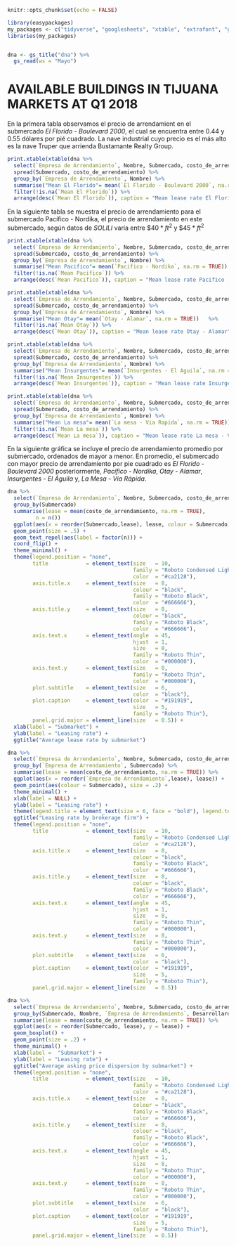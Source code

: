 

```r

knitr::opts_chunk$set(echo = FALSE)

library(easypackages)
my_packages <- c("tidyverse", "googlesheets", "xtable", "extrafont", "ggrepel")
libraries(my_packages)


dna <- gs_title("dna") %>%
  gs_read(ws = "Mayo")


```


# AVAILABLE BUILDINGS IN TIJUANA MARKETS AT Q1 2018

En la primera tabla observamos el precio de arrendamient en el submercado _El Florido - Boulevard 2000_, el cual se encuentra entre 0.44 y 0.55 dólares por pié cuadrado. La nave industrial cuyo precio es el más alto es la nave Truper que arrienda Bustamante Realty Group. 


```r
print.xtable(xtable(dna %>%
  select(`Empresa de Arrendamiento`, Nombre, Submercado, costo_de_arrendamiento) %>%
  spread(Submercado, costo_de_arrendamiento) %>%
  group_by(`Empresa de Arrendamiento`, Nombre) %>%
  summarise("Mean El Florido"= mean(`El Florido - Boulevard 2000`, na.rm = TRUE))   %>%
  filter(!is.na(`Mean El Florido`)) %>%
  arrange(desc(`Mean El Florido`)), caption = "Mean lease rate El Florido - Boulevard 2000"), comment = FALSE, caption.placement = "top", include.rownames = FALSE, floating = TRUE, type = "latex", size="\\fontsize{7pt}{10pt}\\selectfont")
```


En la siguiente tabla se muestra el precio de arrendamiento para el submercado Pacífico - Nordika, el precio de arrendamiento en este submercado, según datos de _SOLILI_ varía entre $\$40 * ft^2$ y $\$45 * ft^2$ 

```r
print.xtable(xtable(dna %>%
  select(`Empresa de Arrendamiento`, Nombre, Submercado, costo_de_arrendamiento) %>%
  spread(Submercado, costo_de_arrendamiento) %>%
  group_by(`Empresa de Arrendamiento`, Nombre) %>%
  summarise("Mean Pacifico"= mean(`Pacifico - Nordika`, na.rm = TRUE))   %>%
  filter(!is.na(`Mean Pacifico`)) %>%
  arrange(desc(`Mean Pacifico`)), caption = "Mean lease rate Pacifico - Nordika"), comment = FALSE, caption.placement = "top", include.rownames = FALSE, size="\\fontsize{7pt}{10pt}\\selectfont")
```



```r
print.xtable(xtable(dna %>%
  select(`Empresa de Arrendamiento`, Nombre, Submercado, costo_de_arrendamiento) %>%
  spread(Submercado, costo_de_arrendamiento) %>%
  group_by(`Empresa de Arrendamiento`, Nombre) %>%
  summarise("Mean Otay"= mean(`Otay - Alamar`, na.rm = TRUE))   %>%
  filter(!is.na(`Mean Otay`)) %>%
  arrange(desc(`Mean Otay`)), caption = "Mean lease rate Otay - Alamar"), comment = FALSE, caption.placement = "top", include.rownames = FALSE, size="\\fontsize{7pt}{10pt}\\selectfont")
```




```r
print.xtable(xtable(dna %>%
  select(`Empresa de Arrendamiento`, Nombre, Submercado, costo_de_arrendamiento) %>%
  spread(Submercado, costo_de_arrendamiento) %>%
  group_by(`Empresa de Arrendamiento`, Nombre) %>%
  summarise("Mean Insurgentes"= mean(`Insurgentes - El Aguila`, na.rm = TRUE))   %>%
  filter(!is.na(`Mean Insurgentes`)) %>%
  arrange(desc(`Mean Insurgentes`)), caption = "Mean lease rate Insurgentes - El Aguila"), comment = FALSE, caption.placement = "top", include.rownames = FALSE, size="\\fontsize{7pt}{10pt}\\selectfont")
```




```r
print.xtable(xtable(dna %>%
  select(`Empresa de Arrendamiento`, Nombre, Submercado, costo_de_arrendamiento) %>%
  spread(Submercado, costo_de_arrendamiento) %>%
  group_by(`Empresa de Arrendamiento`, Nombre) %>%
  summarise("Mean La mesa"= mean(`La mesa - Via Rapida`, na.rm = TRUE))   %>%
  filter(!is.na(`Mean La mesa`)) %>%
  arrange(desc(`Mean La mesa`)), caption = "Mean lease rate La mesa - Via Rapida"), comment = FALSE, caption.placement = "top", include.rownames = FALSE, size="\\fontsize{7pt}{10pt}\\selectfont")
```





En la siguiente gráfica se incluye el precio de arrendamiento promedio por submercado, ordenados de mayor a menor. En promedio, el submercado con mayor precio de arrendamiento por pie cuadrado es _El Florido - Boulevard 2000_ posteriormente, _Pacífico - Nordika_, _Otay - Alamar_, _Insurgentes - El Águila_ y, _La Mesa - Vía Rápida_. 


```r

dna %>%
  select(`Empresa de Arrendamiento`, Nombre, Submercado, costo_de_arrendamiento) %>%
  group_by(Submercado)                                                           %>% 
  summarise(lease = mean(costo_de_arrendamiento, na.rm = TRUE),
         n = n())                                                                %>%
  ggplot(aes(x = reorder(Submercado,lease), lease, colour = Submercado)) + 
  geom_point(size = .5) + 
  geom_text_repel(aes(label = factor(n))) +
  coord_flip() +
  theme_minimal() +
  theme(legend.position = "none", 
        title            = element_text(size   = 10,
                                        family = "Roboto Condensed Light",
                                        color  = "#ca2128"),
        axis.title.x     = element_text(size   = 8,
                                        colour = "black",
                                        family = "Roboto Black",
                                        color  = "#666666"),
        axis.title.y     = element_text(size   = 8,
                                        colour = "black",
                                        family = "Roboto Black",
                                        color  = "#666666"),
        axis.text.x      = element_text(angle  = 45,
                                        hjust  = 1,
                                        size   = 8,
                                        family = "Roboto Thin",
                                        color  = "#000000"),
        axis.text.y      = element_text(size   = 8,
                                        family = "Roboto Thin",
                                        color  = "#000000"),
        plot.subtitle    = element_text(size   = 6,
                                        color  = "black"),
        plot.caption     = element_text(color  = "#191919",
                                        size   = 5,
                                        family = "Roboto Thin"),
        panel.grid.major = element_line(size   = 0.5)) + 
  xlab(label = "Submarket") +
  ylab(label = "Leasing rate") +
  ggtitle("Average lease rate by submarket")

```




```r
dna %>%
  select(`Empresa de Arrendamiento`, Nombre, Submercado, costo_de_arrendamiento) %>%
  group_by(`Empresa de Arrendamiento`, Submercado) %>% 
  summarise(lease = mean(costo_de_arrendamiento, na.rm = TRUE)) %>%
  ggplot(aes(x = reorder(`Empresa de Arrendamiento`,lease), lease)) + 
  geom_point(aes(colour = Submercado), size = .2) +
  theme_minimal() +
  xlab(label = NULL) +
  ylab(label = "Leasing rate") +
  theme(legend.title = element_text(size = 6, face = "bold"), legend.text = element_text(size = 5), legend.position = "bottom", axis.text = element_text(size = 7), legend.justification = c("left")) +
  ggtitle("Leasing rate by brokerage firm") +
  theme(legend.position = "none", 
        title            = element_text(size   = 10,
                                        family = "Roboto Condensed Light",
                                        color  = "#ca2128"),
        axis.title.x     = element_text(size   = 8,
                                        colour = "black",
                                        family = "Roboto Black",
                                        color  = "#666666"),
        axis.title.y     = element_text(size   = 8,
                                        colour = "black",
                                        family = "Roboto Black",
                                        color  = "#666666"),
        axis.text.x      = element_text(angle  = 45,
                                        hjust  = 1,
                                        size   = 8,
                                        family = "Roboto Thin",
                                        color  = "#000000"),
        axis.text.y      = element_text(size   = 8,
                                        family = "Roboto Thin",
                                        color  = "#000000"),
        plot.subtitle    = element_text(size   = 6,
                                        color  = "black"),
        plot.caption     = element_text(color  = "#191919",
                                        size   = 5,
                                        family = "Roboto Thin"),
        panel.grid.major = element_line(size   = 0.5))
```






```r
dna %>%
  select(`Empresa de Arrendamiento`, Nombre, Submercado, costo_de_arrendamiento, Desarrollardor) %>%
  group_by(Submercado, Nombre, `Empresa de Arrendamiento`, Desarrollardor) %>% 
  summarise(lease = mean(costo_de_arrendamiento, na.rm = TRUE)) %>%
  ggplot(aes(x = reorder(Submercado, lease), y = lease)) + 
  geom_boxplot() +
  geom_point(size = .2) +
  theme_minimal() + 
  xlab(label =  "Submarket") +
  ylab(label = "Leasing rate") +
  ggtitle("Average asking price dispersion by submarket") +
  theme(legend.position = "none", 
        title            = element_text(size   = 10,
                                        family = "Roboto Condensed Light",
                                        color  = "#ca2128"),
        axis.title.x     = element_text(size   = 8,
                                        colour = "black",
                                        family = "Roboto Black",
                                        color  = "#666666"),
        axis.title.y     = element_text(size   = 8,
                                        colour = "black",
                                        family = "Roboto Black",
                                        color  = "#666666"),
        axis.text.x      = element_text(angle  = 45,
                                        hjust  = 1,
                                        size   = 8,
                                        family = "Roboto Thin",
                                        color  = "#000000"),
        axis.text.y      = element_text(size   = 8,
                                        family = "Roboto Thin",
                                        color  = "#000000"),
        plot.subtitle    = element_text(size   = 6,
                                        color  = "black"),
        plot.caption     = element_text(color  = "#191919",
                                        size   = 5,
                                        family = "Roboto Thin"),
        panel.grid.major = element_line(size   = 0.5))
```





